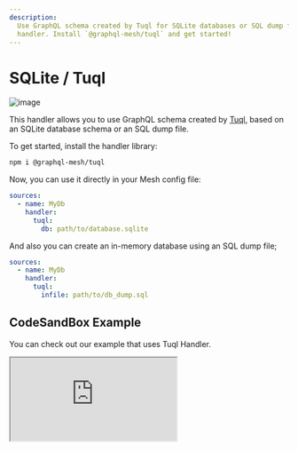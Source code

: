 ```yaml
---
description:
  Use GraphQL schema created by Tuql for SQLite databases or SQL dump files with GraphQL Mesh Tuql
  handler. Install `@graphql-mesh/tuql` and get started!
---
```


# SQLite / Tuql

![image](https://user-images.githubusercontent.com/20847995/79220131-228d5480-7e5c-11ea-8faa-63083653573b.png)

This handler allows you to use GraphQL schema created by [Tuql](https://github.com/bradleyboy/tuql),
based on an SQLite database schema or an SQL dump file.

To get started, install the handler library:

```sh npm2yarn
npm i @graphql-mesh/tuql
```

Now, you can use it directly in your Mesh config file:

```yaml filename=".meshrc.yaml" {4-5}
sources:
  - name: MyDb
    handler:
      tuql:
        db: path/to/database.sqlite
```

And also you can create an in-memory database using an SQL dump file;

```yaml filename=".meshrc.yaml" {5}
sources:
  - name: MyDb
    handler:
      tuql:
        infile: path/to/db_dump.sql
```

## CodeSandBox Example

You can check out our example that uses Tuql Handler.

<iframe
  src="https://codesandbox.io/embed/github/ardatan/graphql-mesh/tree/master/examples/sqlite-chinook?fontsize=14&hidenavigation=1&theme=dark&module=%2F.meshrc.yml"
  className="mt-6 w-full h-[500px] rounded-md"
  title="chinook-example"
  allow="geolocation; microphone; camera; midi; vr; accelerometer; gyroscope; payment; ambient-light-sensor; encrypted-media; usb"
  sandbox="allow-modals allow-forms allow-popups allow-scripts allow-same-origin"
/>

## Config API Reference


<API />
